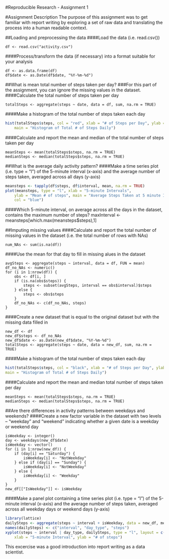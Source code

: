 #Reproducible Research - Assignment 1

#Assignment Description
The purpose of this assignment was to get familiar with report 
writing by exploring a set of raw data and translating the process into a human readable context.

##Loading and preprocessing the data
####Load the data (i.e. read.csv())
```
df <- read.csv("activity.csv")
```
####Process/transform the data (if necessary) into a format suitable for your analysis
```
df <- as.data.frame(df)
df$date <- as.Date(df$date, "%Y-%m-%d")
```


##What is mean total number of steps taken per day?
###For this part of the assignment, you can ignore the missing values in the dataset.
####Calculate the total number of steps taken per day
```
totalSteps <- aggregate(steps ~ date, data = df, sum, na.rm = TRUE)
```
####Make a histogram of the total number of steps taken each day
```r
hist(totalSteps$steps, col = "red", xlab = "# of Steps per Day", ylab = "Frequency", 
    main = "Histogram of Total # of Steps Daily")
```

####Calculate and report the mean and median of the total number of steps taken per day
```
meanSteps <- mean(totalSteps$steps, na.rm = TRUE)
medianSteps <- median(totalSteps$steps, na.rm = TRUE)
```
	
	
##What is the average daily activity pattern?
####Make a time series plot (i.e. type = "l") of the 5-minute interval (x-axis) and the average number of steps taken, averaged across all days (y-axis)
```r
meansteps <- tapply(df$steps, df$interval, mean, na.rm = TRUE)
plot(meansteps, type = "l", xlab = "5-minute Intervals", 
    ylab = "Mean # of steps", main = "Average Steps Taken at 5 minute Intervals", 
    col = "blue")
```
####Which 5-minute interval, on average across all the days in the dataset, contains the maximum number of steps?
maxInterval <- meansteps[which.max(meansteps$steps),1]


##Imputing missing values
####Calculate and report the total number of missing values in the dataset (i.e. the total number of rows with NAs)
```
num_NAs <- sum(is.na(df))
```
####Use the mean for that day to fill in missing alues in the dataset
```
avgSteps <- aggregate(steps ~ interval, data = df, FUN = mean)
df_no_NAs <- numeric()
for (i in 1:nrow(df)) {
    obs <- df[i, ]
    if (is.na(obs$steps)) {
        steps <- subset(avgSteps, interval == obs$interval)$steps
    } else {
        steps <- obs$steps
    }
    df_no_NAs <- c(df_no_NAs, steps)
}
```
####Create a new dataset that is equal to the original dataset but with the missing data filled in
```
new_df <- df
new_df$steps <- df_no_NAs
new_df$date <- as.Date(new_df$date, "%Y-%m-%d")
totalSteps <- aggregate(steps ~ date, data = new_df, sum, na.rm = TRUE)
```
####Make a histogram of the total number of steps taken each day
```r
hist(totalSteps$steps, col = "black", xlab = "# of Steps per Day", ylab = "Frequency", 
main = "Histogram of Total # of Steps Daily")
```
####Calculate and report the mean and median total number of steps taken per day
```
meanSteps <- mean(totalSteps$steps, na.rm = TRUE)
medianSteps <- median(totalSteps$steps, na.rm = TRUE)
```

##Are there differences in activity patterns between weekdays and weekends?
####Create a new factor variable in the dataset with two levels – “weekday” and “weekend” indicating whether a given date is a weekday or weekend day
```
isWeekday <- integer()
day <- weekdays(new_df$date)
isWeekday <- vector()
for (i in 1:nrow(new_df)) {
    if (day[i] == "Saturday") {
        isWeekday[i] <- "NotWeekday"
    } else if (day[i] == "Sunday") {
        isWeekday[i] <- "NotWeekday"
    } else {
        isWeekday[i] <- "Weekday"
    }
}
new_df[["IsWeekday"]] <- isWeekday
```
####Make a panel plot containing a time series plot (i.e. type = "l") of the 5-minute interval (x-axis) and the average number of steps taken, averaged across all weekday days or weekend days (y-axis)
```r
library(lattice)
dailySteps <- aggregate(steps ~ interval + isWeekday, data = new_df, mean)
names(dailySteps) <- c("interval", "day_type", "steps")
xyplot(steps ~ interval | day_type, dailySteps, type = "l", layout = c(1, 2), 
    xlab = "5-minute Interval", ylab = "# of steps")
```

This excercise was a good introduction into report writing as a data scientist. 